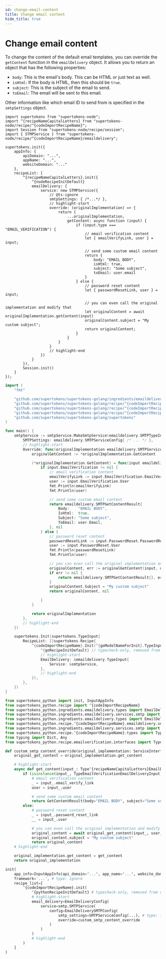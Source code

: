 ```yaml
---
id: change-email-content
title: Change email content
hide_title: true
---
```


<!-- COPY DOCS -->
<!-- ./thirdpartyemailpassword/email-delivery/smtp/change-email-content.mdx -->


# Change email content

To change the content of the default email templates, you can override the `getContent` function in the `emailDelivery` object. It allows you to return an object that has the following properties:
- `body`: This is the email's body. This can be HTML or just text as well.
- `isHtml`: If the body is HTML, then this should be `true`.
- `subject`: This is the subject of the email to send.
- `toEmail`: The email will be sent to this email.

Other information like which email ID to send from is specified in the `smtpSettings` object.

<BackendSDKTabs>
<TabItem value="nodejs">

```tsx
import supertokens from "supertokens-node";
import ^{recipeNameCapitalLetters} from "supertokens-node/recipe/^{codeImportRecipeName}";
import Session from "supertokens-node/recipe/session";
import { STMPService } from "supertokens-node/recipe/^{codeImportRecipeName}/emaildelivery";

supertokens.init({
    appInfo: {
        apiDomain: "...",
        appName: "...",
        websiteDomain: "..."
    },
    recipeList: [
        ^{recipeNameCapitalLetters}.init({
            ^{nodeRecipeInitDefault}
            emailDelivery: {
                service: new STMPService({
                    // @ts-ignore
                    smtpSettings: { /*...*/ },
                    // highlight-start
                    override: (originalImplementation) => {
                        return {
                            ...originalImplementation,
                            getContent: async function (input) {
                                if (input.type === "EMAIL_VERIFICATION") {
                                    // email verification content
                                    let { emailVerifyLink, user } = input;

                                    // send some custom email content
                                    return {
                                        body: "EMAIL BODY",
                                        isHtml: true,
                                        subject: "Some subject",
                                        toEmail: user.email
                                    }
                                } else {
                                    // password reset content
                                    let { passwordResetLink, user } = input;

                                    // you can even call the original implementation and modify that
                                    let originalContent = await originalImplementation.getContent(input)
                                    originalContent.subject = "My custom subject";
                                    return originalContent;
                                }
                            }
                        }
                    }
                    // highlight-end
                })
            }
        }),
        Session.init()
    ]
});
```
</TabItem>
<TabItem value="go">

```go
import (
    "fmt"

    "github.com/supertokens/supertokens-golang/ingredients/emaildelivery"
    "github.com/supertokens/supertokens-golang/recipe/^{codeImportRecipeName}"
    "github.com/supertokens/supertokens-golang/recipe/^{codeImportRecipeName}/emaildelivery/smtpService"
    "github.com/supertokens/supertokens-golang/recipe/^{codeImportRecipeName}/^{goModelName}"
    "github.com/supertokens/supertokens-golang/supertokens"
)

func main() {
    smtpService := smtpService.MakeSmtpService(emaildelivery.SMTPTypeInput{
		SMTPSettings: emaildelivery.SMTPServiceConfig{ /* ... */ },
		// highlight-start
		Override: func(originalImplementation emaildelivery.SMTPServiceInterface) emaildelivery.SMTPServiceInterface {
			originalGetContent := *originalImplementation.GetContent

			(*originalImplementation.GetContent) = func(input emaildelivery.EmailType, userContext supertokens.UserContext) (emaildelivery.SMTPGetContentResult, error) {
				if input.EmailVerification != nil {
					// email verification content
					emailVerifyLink := input.EmailVerification.EmailVerifyLink
					user := input.EmailVerification.User
					fmt.Println(emailVerifyLink)
					fmt.Println(user)

					// send some custom email content
					return emaildelivery.SMTPGetContentResult{
						Body:    "EMAIL BODY",
						IsHtml:  true,
						Subject: "Some subject",
						ToEmail: user.Email,
					}, nil
				} else {
					// password reset content
					passwordResetLink := input.PasswordReset.PasswordResetLink
					user := input.PasswordReset.User
					fmt.Println(passwordResetLink)
					fmt.Println(user)

					// you can even call the original implementation and modify that
					originalContent, err := originalGetContent(input, userContext)
					if err != nil {
						return emaildelivery.SMTPGetContentResult{}, err
					}
					originalContent.Subject = "My custom subject"
					return originalContent, nil

				}
			}

			return originalImplementation
		},
		// highlight-end
	})

    supertokens.Init(supertokens.TypeInput{
        RecipeList: []supertokens.Recipe{
            ^{codeImportRecipeName}.Init(^{goModelNameForInit}.TypeInput{
                ^{goRecipeInitDefault} // typecheck-only, removed from output
                // highlight-start
                EmailDelivery: &emaildelivery.TypeInput{
                    Service: &smtpService,
                },
                // highlight-end
            }),
        },
    })
}
```
</TabItem>
<TabItem value="python">

```python
from supertokens_python import init, InputAppInfo
from supertokens_python.recipe import ^{codeImportRecipeName}
from supertokens_python.ingredients.emaildelivery.types import EmailDeliveryConfig
from supertokens_python.ingredients.emaildelivery.services.smtp import SMTPServiceConfig
from supertokens_python.ingredients.emaildelivery.types import EmailDeliveryConfig
from supertokens_python.recipe.^{codeImportRecipeName}.emaildelivery.services import smtp
from supertokens_python.ingredients.emaildelivery.services.smtp import EmailDeliverySMTPConfig, ServiceInterface, GetContentResult
from supertokens_python.recipe.^{codeImportRecipeName}.types import Type^{recipeNameCapitalLetters}EmailDeliveryInput
from typing import Dict, Any
from supertokens_python.recipe.emailverification.interfaces import TypeEmailVerificationEmailDeliveryInput

def custom_smtp_content_override(original_implementation: ServiceInterface[Type^{recipeNameCapitalLetters}EmailDeliveryInput]) -> ServiceInterface[Type^{recipeNameCapitalLetters}EmailDeliveryInput]:
    original_get_content = original_implementation.get_content

    # highlight-start
    async def get_content(input_: Type^{recipeNameCapitalLetters}EmailDeliveryInput, user_context: Dict[str, Any]) -> GetContentResult:
        if (isinstance(input_, TypeEmailVerificationEmailDeliveryInput)):
            # email verification content
            _ = input_.email_verify_link
            user = input_.user

            # send some custom email content
            return GetContentResult(body="EMAIL BODY", subject="Some subject", is_html=True, to_email=user.email)
        else:
            # password reset content
            _ = input_.password_reset_link
            __ = input_.user

            # you can even call the original implementation and modify that
            original_content = await original_get_content(input_, user_context)
            original_content.subject = "My custom subject"
            return original_content
    # highlight-end

    original_implementation.get_content = get_content
    return original_implementation

init(
    app_info=InputAppInfo(api_domain="...", app_name="...", website_domain="..."),
    framework='...', # type: ignore
    recipe_list=[
        ^{codeImportRecipeName}.init(
            ^{pythonRecipeInitDefault} # typecheck-only, removed from output
            # highlight-start
            email_delivery=EmailDeliveryConfig(
                service=smtp.SMTPService(
                    config=EmailDeliverySMTPConfig(
                        smtp_settings=SMTPServiceConfig(...), # type: ignore
                        override=custom_smtp_content_override
                    )
                )
            )
            # highlight-end
        )
    ]
)
```

</TabItem>
</BackendSDKTabs>
